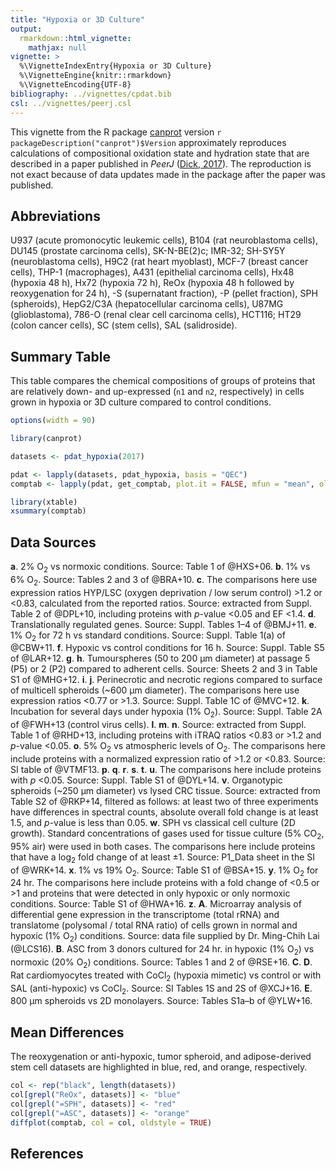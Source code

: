 ```yaml
---
title: "Hypoxia or 3D Culture"
output: 
  rmarkdown::html_vignette:
    mathjax: null
vignette: >
  %\VignetteIndexEntry{Hypoxia or 3D Culture}
  %\VignetteEngine{knitr::rmarkdown}
  %\VignetteEncoding{UTF-8}
bibliography: ../vignettes/cpdat.bib
csl: ../vignettes/peerj.csl
---
```


This vignette from the R package [canprot](https://github.com/jedick/canprot) version `r packageDescription("canprot")$Version` approximately reproduces calculations of compositional oxidation state and hydration state that are described in a paper published in _PeerJ_ ([Dick, 2017](https://doi.org/10.7717/peerj.3421)).
The reproduction is not exact because of data updates made in the package after the paper was published.

## Abbreviations
U937 (acute promonocytic leukemic cells), B104 (rat neuroblastoma cells), DU145 (prostate carcinoma cells), SK-N-BE(2)c; IMR-32; SH-SY5Y (neuroblastoma cells), H9C2 (rat heart myoblast), MCF-7 (breast cancer cells), THP-1 (macrophages), A431 (epithelial carcinoma cells), Hx48 (hypoxia 48 h), Hx72 (hypoxia 72 h), ReOx (hypoxia 48 h followed by reoxygenation for 24 h), -S (supernatant fraction), -P (pellet fraction), SPH (spheroids), HepG2/C3A (hepatocellular carcinoma cells), U87MG (glioblastoma), 786-O (renal clear cell carcinoma cells), HCT116; HT29 (colon cancer cells), SC (stem cells), SAL (salidroside).

## Summary Table

This table compares the chemical compositions of groups of proteins that are relatively down- and up-expressed (`n1` and `n2`, respectively) in cells grown in hypoxia or 3D culture compared to control conditions.

```r
options(width = 90)
```

```r
library(canprot)
```

```r
datasets <- pdat_hypoxia(2017)
```

```r
pdat <- lapply(datasets, pdat_hypoxia, basis = "QEC")
comptab <- lapply(pdat, get_comptab, plot.it = FALSE, mfun = "mean", oldstyle = TRUE)
```

```r
library(xtable)
xsummary(comptab)
```

## Data Sources

<b>a</b>. 2% O<sub>2</sub> vs normoxic conditions. Source: Table 1 of @HXS+06.
<b>b</b>. 1% vs 6% O<sub>2</sub>. Source: Tables 2 and 3 of @BRA+10.
<b>c</b>. The comparisons here use expression ratios HYP/LSC (oxygen deprivation / low serum control) >1.2 or <0.83, calculated from the reported ratios. Source: extracted from Suppl. Table 2 of @DPL+10, including proteins with _p_-value <0.05 and EF <1.4.
<b>d</b>. Translationally regulated genes. Source: Suppl. Tables 1–4 of @BMJ+11.
<b>e</b>. 1% O<sub>2</sub> for 72 h vs standard conditions. Source: Suppl. Table 1(a) of @CBW+11.
<b>f</b>. Hypoxic vs control conditions for 16 h. Source: Suppl. Table S5 of @LAR+12.
<b>g</b>. <b>h</b>. Tumourspheres (50 to 200 μm diameter) at passage 5 (P5) or 2 (P2) compared to adherent cells. Source: Sheets 2 and 3 in Table S1 of @MHG+12.
<b>i</b>. <b>j</b>. Perinecrotic and necrotic regions compared to surface of multicell spheroids (~600 μm diameter). The comparisons here use expression ratios <0.77 or >1.3. Source: Suppl. Table 1C of @MVC+12.
<b>k</b>. Incubation for several days under hypoxia (1% O<sub>2</sub>). Source: Suppl. Table 2A of @FWH+13 (control virus cells).
<b>l</b>. <b>m</b>. <b>n</b>. Source: extracted from Suppl. Table 1 of @RHD+13, including proteins with iTRAQ ratios <0.83 or >1.2 and _p_-value <0.05.
<b>o</b>. 5% O<sub>2</sub> vs atmospheric levels of O<sub>2</sub>. The comparisons here include proteins with a normalized expression ratio of >1.2 or <0.83. Source: SI table of @VTMF13.
<b>p</b>. <b>q</b>. <b>r</b>. <b>s</b>. <b>t</b>. <b>u</b>. The comparisons here include proteins with _p_ <0.05. Source: Suppl. Table S1 of @DYL+14.
<b>v</b>. Organotypic spheroids (~250 μm diameter) vs lysed CRC tissue. Source: extracted from Table S2 of @RKP+14, filtered as follows: at least two of three experiments have differences in spectral counts, absolute overall fold change is at least 1.5, and _p_-value is less than 0.05.
<b>w</b>. SPH vs classical cell culture (2D growth). Standard concentrations of gases used for tissue culture (5% CO<sub>2</sub>, 95% air) were used in both cases. The comparisons here include proteins that have a log<sub>2</sub> fold change of at least ±1. Source: P1&lowbar;Data sheet in the SI of @WRK+14.
<b>x</b>. 1% vs 19% O<sub>2</sub>. Source: Table S1 of @BSA+15.
<b>y</b>. 1% O<sub>2</sub> for 24 hr. The comparisons here include proteins with a fold change of <0.5 or >1 and proteins that were detected in only hypoxic or only normoxic conditions. Source: Table S1 of @HWA+16.
<b>z</b>. <b>A</b>. Microarray analysis of differential gene expression in the transcriptome (total rRNA) and translatome (polysomal / total RNA ratio) of cells grown in normal and hypoxic (1% O<sub>2</sub>) conditions. Source: data file supplied by Dr. Ming-Chih Lai (@LCS16).
<b>B</b>. ASC from 3 donors cultured for 24 hr. in hypoxic (1% O<sub>2</sub>) vs normoxic (20% O<sub>2</sub>) conditions. Source: Tables 1 and 2 of @RSE+16.
<b>C</b>. <b>D</b>. Rat cardiomyocytes treated with CoCl<sub>2</sub> (hypoxia mimetic) vs control or with SAL (anti-hypoxic) vs CoCl<sub>2</sub>. Source: SI Tables 1S and 2S of @XCJ+16.
<b>E</b>. 800 μm spheroids vs 2D monolayers. Source: Tables S1a–b of @YLW+16.

## Mean Differences

The reoxygenation or anti-hypoxic, tumor spheroid, and adipose-derived stem cell datasets are highlighted in blue, red, and orange, respectively.

```r
col <- rep("black", length(datasets))
col[grepl("ReOx", datasets)] <- "blue"
col[grepl("=SPH", datasets)] <- "red"
col[grepl("=ASC", datasets)] <- "orange"
diffplot(comptab, col = col, oldstyle = TRUE)
```

## References
